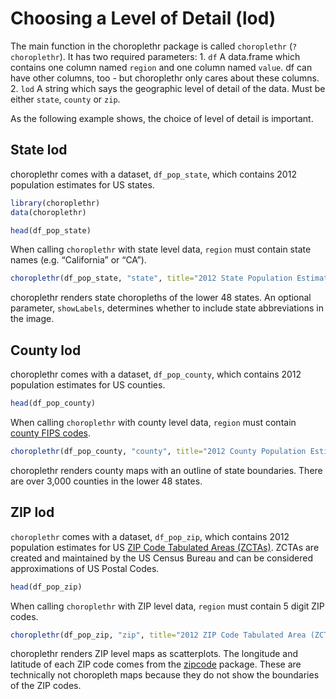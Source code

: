 <!--
  %\VignetteEngine{knitr}
%\VignetteIndexEntry{b) Choosing a Level of Detail (lod)}
-->

Choosing a Level of Detail (lod)
========================================================

The main function in the choroplethr package is called `choroplethr` (`?choroplethr`). It has two required parameters: 
  1. `df` A data.frame which contains one column named `region` and one column named `value`.  df can have other columns, too - but choroplethr only cares about these columns.  
  2. `lod` A string which says the geographic level of detail of the data.  Must be either `state`, `county` or `zip`.
 
As the following example shows, the choice of level of detail is important.
  
## State lod

choroplethr comes with a dataset, `df_pop_state`, which contains 2012 population estimates for US states.
```r
library(choroplethr)
data(choroplethr)

head(df_pop_state)
```

When calling `choroplethr` with state level data, `region` must contain state names (e.g. "California" or "CA").

```r
choroplethr(df_pop_state, "state", title="2012 State Population Estimates")
```

choroplethr renders state choropleths of the lower 48 states.  An optional parameter, `showLabels`, determines whether to include state abbreviations in the image.

## County lod

choroplethr comes with a dataset, `df_pop_county`, which contains 2012 population estimates for US counties.
```r
head(df_pop_county)
```

When calling `choroplethr` with county level data, `region` must contain [county FIPS codes](http://en.wikipedia.org/wiki/FIPS_county_code).

```r
choroplethr(df_pop_county, "county", title="2012 County Population Estimates")
```

choroplethr renders county maps with an outline of state boundaries.  There are over 3,000 counties in the lower 48 states.  

## ZIP lod

`choroplethr` comes with a dataset, `df_pop_zip`, which contains 2012 population estimates for US [ZIP Code Tabulated Areas (ZCTAs)](https://www.census.gov/geo/reference/zctas.html).  ZCTAs are created and maintained by the US Census Bureau and can be considered approximations of US Postal Codes.

```r
head(df_pop_zip)
```

When calling `choroplethr` with ZIP level data, `region` must contain 5 digit ZIP codes.

```r
choroplethr(df_pop_zip, "zip", title="2012 ZIP Code Tabulated Area (ZCTA) Population Estimates")
```

choroplethr renders ZIP level maps as scatterplots.  The longitude and latitude of each ZIP code comes from the [zipcode](http://cran.r-project.org/web/packages/zipcode/index.html) package.  These are technically not choropleth maps because they do not show the boundaries of the ZIP codes.  
